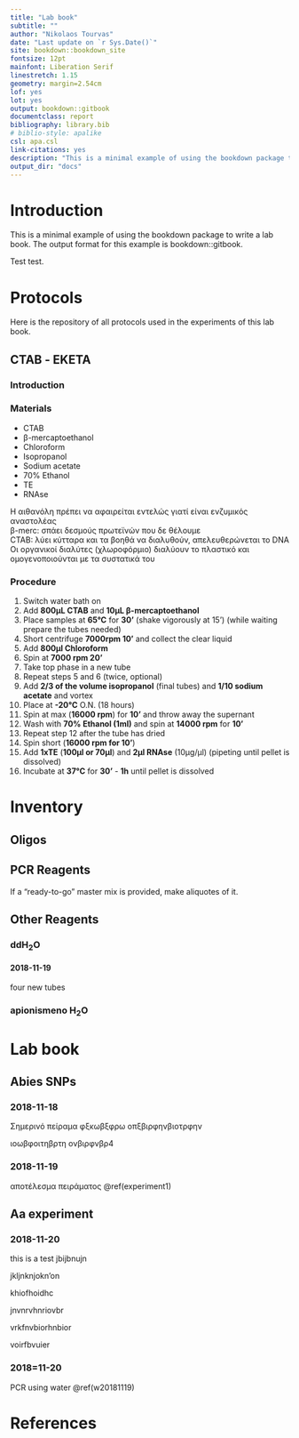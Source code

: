 ```yaml
--- 
title: "Lab book"
subtitle: "" 
author: "Nikolaos Tourvas"
date: "Last update on `r Sys.Date()`"
site: bookdown::bookdown_site
fontsize: 12pt
mainfont: Liberation Serif
linestretch: 1.15
geometry: margin=2.54cm
lof: yes
lot: yes
output: bookdown::gitbook
documentclass: report
bibliography: library.bib
# biblio-style: apalike
csl: apa.csl
link-citations: yes
description: "This is a minimal example of using the bookdown package to write a lab book. The output format for this example is bookdown::gitbook."
output_dir: "docs"
---
```


# Introduction
This is a minimal example of using the bookdown package to write a lab book. The output format for this example is bookdown::gitbook.

Test test.

# Protocols

Here is the repository of all protocols used in the experiments of this lab book.


## CTAB - ΕΚΕΤΑ {#CTAB}

### Introduction


### Materials

- CTAB
- β-mercaptoethanol
- Chloroform
- Isopropanol
- Sodium acetate
- 70% Ethanol
- TE
- RNAse

Η αιθανόλη πρέπει να αφαιρείται εντελώς γιατί είναι ενζυμικός αναστολέας  
β-merc: σπάει δεσμούς πρωτεϊνών που δε θέλουμε  
CTAB: λύει κύτταρα και τα βοηθά να διαλυθούν, απελευθερώνεται το DNA  
Οι οργανικοί διαλύτες (χλωροφόρμιο) διαλύουν το πλαστικό και ομογενοποιούνται με τα συστατικά του

### Procedure

1. Switch water bath on
2. Add __800μL CTAB__ and __10μL β-mercaptoethanol__
3. Place samples at __65°C__ for __30'__ (shake vigorously at 15') (while waiting prepare the tubes needed)
4. Short centrifuge __7000rpm 10'__ and collect the clear liquid
5. Add __800μl Chloroform__
6. Spin at __7000 rpm 20'__
7. Take top phase in a new tube
8. Repeat steps 5 and 6 (twice, optional)
9. Add __2/3 of the volume isopropanol__ (final tubes) and __1/10 sodium acetate__ and vortex
10. Place at __-20°C__ O.N. (18 hours)
11. Spin at max (__16000 rpm__) for __10'__ and throw away the supernant
12. Wash with __70% Ethanol (1ml)__ and spin at __14000 rpm__ for __10'__
13. Repeat step 12 after the tube has dried
14. Spin short (__16000 rpm for 10'__)
15. Add __1xTE__ (__100μl or 70μl__) and __2μl RNAse__ (10μg/μl) (pipeting until pellet is dissolved)
16. Incubate at __37°C__ for __30'__ - __1h__ until pellet is dissolved 


# Inventory

## Oligos

## PCR Reagents
If a "ready-to-go" master mix is provided, make aliquotes of it.

## Other Reagents
### ddH~2~O
#### 2018-11-19 {#w20181119}
four new tubes 

### apionismeno H~2~O


# Lab book

## Abies SNPs {#snp}
### 2018-11-18 {#experiment1}

Σημερινό πείραμα
φξκωβξφρω
οπξβιρφηνβιοτρφην

ιοωβφοιτηβρτη
ονβιρφνβρ4


### 2018-11-19

αποτέλεσμα πειράματος \@ref(experiment1)



## Aa experiment
### 2018-11-20
this is a test
jbijbnujn

jkljnknjokn'on

khiofhoidhc

jnvnrvhnriovbr

vrkfnvbiorhnbior

voirfbvuier


### 2018=11-20
PCR using water \@ref(w20181119)


# References
